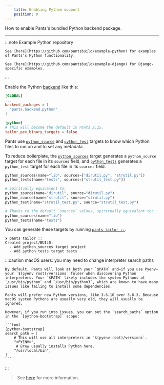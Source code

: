 ```yaml
---
    title: Enabling Python support
    position: 0
---
```


How to enable Pants's bundled Python backend package.

---


:::note Example Python repository

    
    See [here](https://github.com/pantsbuild/example-python) for examples of Pants's Python functionality.
    
    See [here](https://github.com/pantsbuild/example-django) for Django-specific examples.

:::

Enable the Python [backend](doc:enabling-backends) like this:

```toml title="pants.toml"
[GLOBAL]
...
backend_packages = [
  "pants.backend.python"
]

[python]
# This will become the default in Pants 2.15.
tailor_pex_binary_targets = false
```

Pants use [`python_source`](doc:reference-python_source) and [`python_test`](doc:reference-python_test) targets to know which Python files to run on and to set any metadata.

To reduce boilerplate, the [`python_sources`](doc:reference-python_sources) target generates a `python_source` target for each file in its `sources` field, and [`python_tests`](doc:reference-python_tests) generates a `python_test` target for each file in its `sources` field.

```python title="BUILD"
python_sources(name="lib", sources=["dirutil.py", "strutil.py"])
python_tests(name="tests", sources=["strutil_test.py"])

# Spiritually equivalent to:
python_source(name="dirutil", source="dirutil.py")
python_source(name="strutil", source="strutil.py")
python_test(name="strutil_test.py", source="strutil_test.py")

# Thanks to the default `sources` values, spiritually equivalent to:
python_sources(name="lib")
python_tests(name="tests")
```

You can generate these targets by running [`pants tailor ::`](doc:initial-configuration#5-generate-build-files).

```
❯ pants tailor ::
Created project/BUILD:
  - Add python_sources target project
  - Add python_tests target tests
```


:::caution macOS users: you may need to change interpreter search paths

    
    By default, Pants will look at both your `$PATH` and—if you use Pyenv—your `$(pyenv root)/versions` folder when discovering Python interpreters. Your `$PATH` likely includes the system Pythons at `/usr/bin/python` and `/usr/bin/python3`, which are known to have many issues like failing to install some dependencies.
    
    Pants will prefer new Python versions, like 3.6.10 over 3.6.3. Because macOS system Pythons are usually very old, they will usually be ignored.
    
    However, if you run into issues, you can set the `search_paths` option in the `[python-bootstrap]` scope:
    
    ```toml
    [python-bootstrap]
    search_path = [
        # This will use all interpreters in `$(pyenv root)/versions`.
        "<PYENV>",
         # Brew usually installs Python here.
        "/usr/local/bin",
    ]
    ```
    

:::
> See [here](doc:python-interpreter-compatibility#changing-the-interpreter-search-path) for more information.